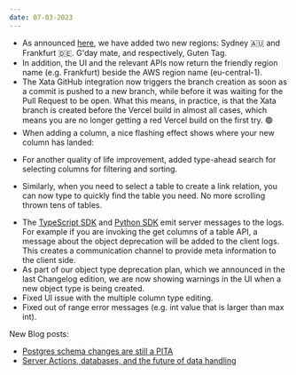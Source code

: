 ```yaml
---
date: 07-03-2023
---
```


- As announced [here](https://xata.io/blog/new-regions_sydney-frankfurt), we have added two new regions: Sydney 🇦🇺 and Frankfurt 🇩🇪. G'day mate, and respectively, Guten Tag.
- In addition, the UI and the relevant APIs now return the friendly region name (e.g. Frankfurt) beside the AWS region name (eu-central-1).
- The Xata GitHub integration now triggers the branch creation as soon as a commit is pushed to a new branch, while before it was waiting for the Pull Request to be open. What this means, in practice, is that the Xata branch is created before the Vercel build in almost all cases, which means you are no longer getting a red Vercel build on the first try. 🟢
- When adding a column, a nice flashing effect shows where your new column has landed:

<ArticleVideo 
    platform="html" 
    src="https://github.com/xataio/mdx-changelog/raw/main/images/add_column_flash.mp4" 
    width="1024"
    height="574"
/>

- For another quality of life improvement, added type-ahead search for selecting columns for filtering and sorting. 

<ArticleVideo 
    platform="html" 
    src="https://github.com/xataio/mdx-changelog/raw/main/images/column_typeahead.mp4"
    width="1024"
    height="392"
/>

- Similarly, when you need to select a table to create a link relation, you can now type to quickly find the table you need. No more scrolling thrown tens of tables.

<ArticleVideo 
    platform="html" 
    src="https://github.com/xataio/mdx-changelog/raw/main/images/link_column_select.mp4" 
    width="1024"
    height="574"
/>

- The [TypeScript SDK](https://github.com/xataio/client-ts) and [Python SDK](https://github.com/xataio/xata-py) emit server messages to the logs. For example if you are invoking the get columns of a table API, a message about the object deprecation will be added to the client logs. This creates a communication channel to provide meta information to the client side.
- As part of our object type deprecation plan, which we announced in the last Changelog edition, we are now showing warnings in the UI when a new object type is being created.
- Fixed UI issue with the multiple column type editing.
- Fixed out of range error messages (e.g. int value that is larger than max int).

New Blog posts:

- [Postgres schema changes are still a PITA](https://xata.io/blog/postgres-schema-changes-pita)
- [Server Actions, databases, and the future of data handling](https://xata.io/blog/server-actions-data-handling)